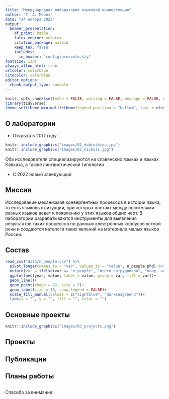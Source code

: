 ```yaml
---
title: "Международная лаборатория языковой конвергенции"
author: "Г. А. Мороз"
date: "24 ноября 2022"
output: 
  beamer_presentation:
    df_print: kable
    latex_engine: xelatex
    citation_package: natbib
    keep_tex: false
    includes:
      in_header: "config/presento.sty"
fontsize: 13pt
always_allow_html: true
urlcolor: colorblue
citecolor: colorblue
editor_options: 
  chunk_output_type: console
---
```


```r
knitr::opts_chunk$set(echo = FALSE, warning = FALSE, message = FALSE, dev='cairo_pdf')
library(tidyverse)
theme_set(theme_minimal()+theme(legend.position = "bottom", text = element_text(size = 26)))
```

## О лаборатории

* Открыта в 2017 году

```r
knitr::include_graphics("images/01_dobrushina.jpg")
knitr::include_graphics("images/02_nichols.jpg")
```

Оба исследователя специализируются на славянских языках и языках Кавказа, а также лингвистической типологии

* C 2022 новый заведующий

## Миссия

Исследование механизмов конвергентных процессов в истории языка, то есть языковых ситуаций, при которых контакт между носителями разных языков ведет к появлению у этих языков общих черт. В лаборатории разрабатываются инструменты для выявления результатов таких процессов по данным электронных корпусов устной речи и создаются каталоги таких явлений на материале малых языков России.

## Состав

```r
read_csv("data/n_people.csv") %>% 
  pivot_longer(names_to = "var", values_to = "value", n_people:phd) %>% 
  mutate(var = ifelse(var == "n_people", "всего сотрудников", "канд. наук/PhD")) %>% 
  ggplot(aes(year, value, label = value, group = var, fill = var))+
  geom_line()+
  geom_point(shape = 22, size = 7)+
  geom_label(size = 10, show.legend = FALSE)+
  scale_fill_manual(values = c("lightblue", "darkseagreen3"))+
  labs(x = "", y = "", fill = "", color = "")
```

## Основные проекты

```r
knitr::include_graphics("images/03_projects.png")
```

## Проекты

## Публикации

## Планы работы

## {}

\LARGE Спасибо за внимание!
